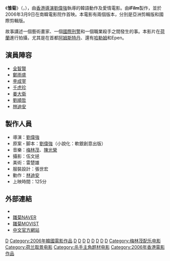 {{noteTA
|T=zh:雛菊 (電影);zh-hans:雏菊 (电影);zh-hk:雛菊 (電影);zh-tw:愛無間;
|dt=中国大陆：雏菊 (电影)；香港：雛菊 (電影)；台灣：愛無間
|1=zh-hans:雏菊;zh-hk:雛菊;zh-tw:愛無間;
}}
{{Infobox Film 
|name           = 雛菊 
|image          = Daisy film poster.jpg
|cn_name  = -{雛菊}- 
|hk_name  = -{雛菊}-
|tw_name  = -{愛無間}-
|director       = [[劉偉強|劉偉強]] 
|producer       = [[鄭勳卓|鄭勳卓]] 
|starring       = [[全智賢|全智賢]]<br />[[鄭雨盛|鄭雨盛]]<br />[[李成宰|李成宰]]
|writer         = [[郭在容|郭在容]] 
|music          = [[陳光榮|陳光榮]]<br />[[梅林茂|梅林茂]]
|cinematography = [[劉偉強|劉偉強]] (HKSC)<br />[[伍文拯|伍文拯]] (HKSC)<br />[[黎耀輝|黎耀輝]] (HKSC)
|editing        = [[陳祺合|陳祺合]] (HKSE)
|studio         = （韩国）iFilm Co., Ltd.<br />（香港）基本映畫有限公司
|distributor    = （韩国）iFilm Co., Ltd.<br />（香港）[[安樂影片有限公司|安樂影片有限公司]]
|released       = （韩国）[[2006年3月|2006年3月9日]]<br />（香港）2006年4月13日<br />（台湾）2006年4月21日<br />（新加坡）2006年4月27日<br />（马来西亚）2006年4月25日<br />（日本）2006年5月27日<br />（中国大陆）2006年4月30日
|runtime        = 110分鐘（香港版長125分鐘）
|language       = [[韓語|韓語]] 
|imdb_id        = 0468704
|}}

《'''雏菊'''》（{{lang-ko|'''데이지'''}}，{{lang-en|'''''Daisy'''''}}），由[[香港|香港]][[導演|導演]][[劉偉強|劉偉強]]執導的韓語動作及愛情電影。由'''iFilm'''製作，並於2006年3月9日在南韓電影院作首映。本電影有兩個版本，分別是亞洲剪輯版和國際剪輯版。

故事講述一個藝術畫家、一個[[國際刑警|國際刑警]]和一個職業殺手之間發生的事。本影片在[[荷蘭|荷蘭]]進行拍攝，尤其是在首都[[阿姆斯特丹|阿姆斯特丹]]、還有[[哈勒姆|哈勒姆]]和Epen。

== 演員陣容 ==
*[[全智賢|全智賢]]
*[[鄭雨盛|鄭雨盛]]
*[[李成宰|李成宰]]
*[[千虎珍|千虎珍]]
*[[姜大衛|姜大衛]]
*[[劉順哲|劉順哲]]
*[[林迪安|林迪安]]

== 製作人員 ==
* 導演：[[劉偉強|劉偉強]]
* 原案・脚本：[[劉偉強|劉偉強]]（小說化：軟銀創意出版）
* 音樂：[[梅林茂|梅林茂]]、[[陳光榮|陳光榮]]
* 攝影：伍文拯
* 美術：雷楚雄
* 服裝設計：張世宏
* 動作：[[林迪安|林迪安]]
*上映時間：125分

== 外部連結 ==
*{{imdb title|id=0468704|title=雛菊}}
*[https://movie.naver.com/movie/bi/mi/basic.naver?code=40323 雛菊NAVER] {{ko icon}}
*[http://www.movist.com/movist3d/movie.asp?mid=20265 雛菊MOVIST] {{ko icon}}
*[https://web.archive.org/web/20060424163515/http://movie.grouppower.com.tw/daisy/ 中文官方網站]

{{劉偉強}}
[[Category:劉偉強電影|D]]
[[Category:2006年韓國電影作品|Category:2006年韓國電影作品]]
[[Category:韓國愛情片|D]]
[[Category:韓國動作片|D]]
[[Category:2000年代愛情片|D]]
[[Category:2000年代動作片|D]]
[[Category:韓語電影|D]]
[[Category:荷蘭背景電影|D]]
[[Category:畫家主角題材電影|D]]
[[Category:陈光荣配乐电影|D]]
[[Category:梅林茂配乐电影|Category:梅林茂配乐电影]]
[[Category:荷兰取景电影|Category:荷兰取景电影]]
[[Category:杀手主角题材电影|Category:杀手主角题材电影]]
[[Category:2006年香港電影作品|Category:2006年香港電影作品]]
